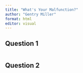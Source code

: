 ```yaml
---
title: "What's Your Malfunction?"
author: "Gentry Miller"
format: html
editor: visual
---
```


## Question 1

```r

```

## Question 2

```r

```
